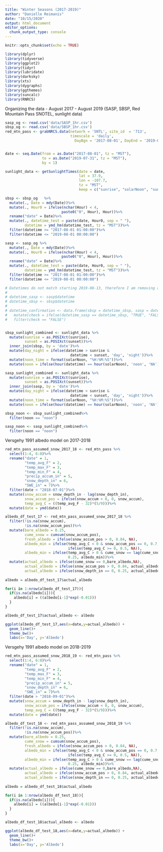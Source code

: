 ```yaml
---
title: "Winter Seasons (2017-2019)"
author: "Danielle Reimanis"
date: "10/15/2020"
output: html_document
editor_options: 
  chunk_output_type: console
---
```


```r
knitr::opts_chunk$set(echo = TRUE)

library(dplyr)
library(tidyverse)
library(ggplot2)
library(tidyr)
library(lubridate)
library(darksky)
library(xts)
library(dygraphs)
library(ggthemes)
library(suncalc)
library(RNRCS)


```

Organizing the data - August 2017 - August 2019
(SASP, SBSP, Red Mountain Pass SNOTEL, sunlight data)

```r
sasp_og <- read.csv('data/SASP_1hr.csv')
sbsp_og <- read.csv('data/SBSP_1hr.csv')
red_mtn_pass <- grabNRCS.data(network = 'SNTL', site_id  = '713',
                              timescale = 'daily',
                                DayBgn = '2017-08-01', DayEnd = '2019-07-31')


date <- seq.Date(from = as.Date("2017-08-01", tz = "MST"), 
                 to = as.Date("2019-07-31", tz = "MST"), 
                 by = 1)

sunlight_data <- getSunlightTimes(date = date,
                                  lat = 37.9, 
                                  lon = -107.7, 
                                  tz = "MST", 
                                  keep = c("sunrise", "solarNoon", "sunset"))

sbsp <- sbsp_og   %>%
  mutate(., Date = mdy(Date))%>%
  mutate(., Hour0 = ifelse(nchar(Hour) < 4, 
                          paste0("0", Hour), Hour))%>%
  rename("date" = Date)%>%
  mutate(., datetime_test = paste(date, Hour0, sep = " "),
         datetime = ymd_hm(datetime_test, tz = "MST"))%>%
  filter(datetime >= "2017-08-01 01:00:00")%>%
  filter(datetime <= "2019-08-01 00:00:00")

sasp <- sasp_og %>%
  mutate(., Date = mdy(Date))%>%
  mutate(., Hour0 = ifelse(nchar(Hour) < 4, 
                          paste0("0", Hour), Hour))%>%
  rename("date" = Date)%>%
  mutate(., datetime_test = paste(date, Hour0, sep = " "),
         datetime = ymd_hm(datetime_test, tz = "MST"))%>%
  filter(datetime >= "2017-08-01 01:00:00")%>%
  filter(datetime <= "2019-08-01 00:00:00")

# Datetimes do not match starting 2019-08-13, therefore I am removing all days after 07/31/202 at midnight This analysis was done and then I went back to change the code above. It will not work now because all values are TRUE.
# 
# datetime_sasp <- sasp$datetime
# datetime_sbsp <- sbsp$datetime
# 
# datetime_confirmation <- data.frame(sbsp = datetime_sbsp, sasp = datetime_sasp)%>%
#   mutate(check = ifelse(datetime_sasp == datetime_sbsp, "TRUE", "FALSE"))%>%
#   filter(check == "FALSE")


sbsp_sunlight_combined <- sunlight_data %>%
  mutate(sunrise = as.POSIXct(sunrise),
         sunset = as.POSIXct(sunset))%>%
  inner_join(sbsp, by = 'date')%>%
  mutate(day_night = ifelse(datetime > sunrise &
                              datetime < sunset, 'day', 'night'))%>%
  mutate(noon_time = format(solarNoon, "%H:%M:%S"))%>%
  mutate(noon = ifelse(hour(datetime) == hour(solarNoon), 'noon', 'NA'))

sasp_sunlight_combined <- sunlight_data %>%
  mutate(sunrise = as.POSIXct(sunrise),
         sunset = as.POSIXct(sunset))%>%
  inner_join(sasp, by = 'date')%>%
  mutate(day_night = ifelse(datetime > sunrise &
                              datetime < sunset, 'day', 'night'))%>%
  mutate(noon_time = format(solarNoon, "%H:%M:%S"))%>%
  mutate(noon = ifelse(hour(datetime) == hour(solarNoon), 'noon', 'NA'))

sbsp_noon <- sbsp_sunlight_combined%>%
  filter(noon == "noon")

sasp_noon <- sasp_sunlight_combined%>%
  filter(noon == "noon")

```

Versgehy 1991 albedo model on 2017-2018
```r

red_mtn_pass_assumed_snow_2017_18 <- red_mtn_pass %>%
  select(1:4, 6:8)%>%
  rename("date" = 1,
         "temp_avg_F" = 2,
         "temp_max_F" = 3,
         "temp_min_F" = 4,
         "precip_accum_in" = 5,
         "snow_depth_in" = 6,
         "SWE_in" = 7)%>%
  filter(date < "2018-07-01")%>%
  mutate(snow_accum = snow_depth_in - lag(snow_depth_in),
         snow_accum_pos = ifelse(snow_accum < 0, 0, snow_accum),
         temp_avg_C = ((temp_avg_F - 32)*(5/9)))%>%
  mutate(date = ymd(date))

albedo_df_test_17 <- red_mtn_pass_assumed_snow_2017_18 %>%
  filter(!is.na(snow_accum),
         !is.na(snow_accum_pos))%>%
  mutate(bare_albedo = 0.25,
         cume_snow = cumsum(snow_accum_pos),
         fresh_albedo = ifelse(snow_accum_pos > 0, 0.84, NA),
         albedo_min = ifelse(temp_avg_C < 0 & snow_accum_pos == 0, 0.7, 
                             ifelse(temp_avg_C >= 0, 0.5, NA)),
         albedo_min = ifelse(temp_avg_C > 0 & cume_snow == lag(cume_snow), 
                             0.25, albedo_min))%>%
  mutate(actual_albedo = ifelse(cume_snow == 0,bare_albedo,NA),
         actual_albedo = ifelse(snow_accum_pos > 0, 0.84, actual_albedo),
         actual_albedo = ifelse(snow_depth_in == 0, 0.25, actual_albedo))
         
albedo = albedo_df_test_17$actual_albedo

for(i in 1:nrow(albedo_df_test_17)){
  if(is.na(albedo[i])){
    albedo[i] = ((albedo[i-1]*exp(-0.01)))
  }
}

albedo_df_test_17$actual_albedo <- albedo

ggplot(albedo_df_test_17,aes(x=date,y=actual_albedo)) +
  geom_line()+
  theme_bw()+
  labs(x='Day', y='Albedo')

```

Versgehy 1991 albedo model on 2018-2019

```r

red_mtn_pass_assumed_snow_2018_19 <- red_mtn_pass %>%
  select(1:4, 6:8)%>%
  rename("date" = 1,
         "temp_avg_F" = 2,
         "temp_max_F" = 3,
         "temp_min_F" = 4,
         "precip_accum_in" = 5,
         "snow_depth_in" = 6,
         "SWE_in" = 7)%>%
  filter(date > "2018-09-01")%>%
  mutate(snow_accum = snow_depth_in - lag(snow_depth_in),
         snow_accum_pos = ifelse(snow_accum < 0, 0, snow_accum),
         temp_avg_C = ((temp_avg_F - 32)*(5/9)))%>%
  mutate(date = ymd(date))

albedo_df_test_18 <- red_mtn_pass_assumed_snow_2018_19 %>%
  filter(!is.na(snow_accum),
         !is.na(snow_accum_pos))%>%
  mutate(bare_albedo = 0.25,
         cume_snow = cumsum(snow_accum_pos),
         fresh_albedo = ifelse(snow_accum_pos > 0, 0.84, NA),
         albedo_min = ifelse(temp_avg_C < 0 & snow_accum_pos == 0, 0.7, 
                             ifelse(temp_avg_C >= 0, 0.5, NA)),
         albedo_min = ifelse(temp_avg_C > 0 & cume_snow == lag(cume_snow), 
                             0.25, albedo_min))%>%
  mutate(actual_albedo = ifelse(cume_snow == 0,bare_albedo,NA),
         actual_albedo = ifelse(snow_accum_pos > 0, 0.84, actual_albedo),
         actual_albedo = ifelse(snow_depth_in == 0, 0.25, actual_albedo))
         
albedo = albedo_df_test_18$actual_albedo

for(i in 1:nrow(albedo_df_test_18)){
  if(is.na(albedo[i])){
    albedo[i] = ((albedo[i-1]*exp(-0.01)))
  }
}

albedo_df_test_18$actual_albedo <- albedo

ggplot(albedo_df_test_18,aes(x=date,y=actual_albedo)) +
  geom_line()+
  theme_bw()+
  labs(x='Day', y='Albedo')


```

